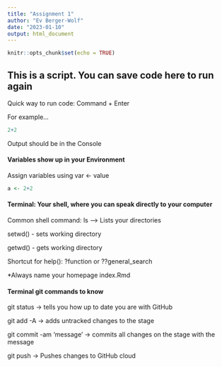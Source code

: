 ```yaml
---
title: "Assignment 1"
author: "Ev Berger-Wolf"
date: "2023-01-10"
output: html_document
---
```


```r
knitr::opts_chunk$set(echo = TRUE)
```

## This is a script. You can save code here to run again

Quick way to run code: Command + Enter

For example...

```r
2+2
```
Output should be in the Console

#### Variables show up in your Environment

Assign variables using var <- value

```r
a <- 2+2
```

#### Terminal: Your shell, where you can speak directly to your computer

Common shell command: ls --> Lists your directories

setwd() - sets working directory

getwd() - gets working directory

Shortcut for help(): ?function or ??general_search

*Always name your homepage index.Rmd

#### Terminal git commands to know

git status -> tells you how up to date you are with GitHub

git add -A -> adds untracked changes to the stage

git commit -am 'message' -> commits all changes on the stage with the message

git push -> Pushes changes to GitHub cloud
